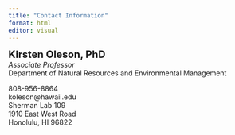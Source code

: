 ```yaml
---
title: "Contact Information"
format: html
editor: visual
---
```


<strong style="font-size: 20px;">Kirsten Oleson, PhD</strong> <br>
*Associate Professor* <br>
Department of Natural Resources and Environmental Management <br>

<i class="fa-solid fa-phone"></i> 808-956-8864 <br>
<i class="fa-solid fa-envelope"></i> koleson@hawaii.edu <br>
<i class="fa-solid fa-location-pin"></i> Sherman Lab 109 <br>
  1910 East West Road <br>
  Honolulu, HI 96822 <br>
